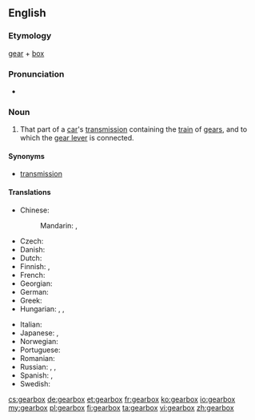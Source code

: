 ==English==

===Etymology===
[[gear]] + [[box]]

===Pronunciation===
* {{audio|en-us-gearbox.ogg|Audio (US)|lang=en}}

===Noun===
{{wikipedia}}
{{en-noun|gearboxes}}

# That part of a [[car]]'s [[transmission]] containing the [[train]] of [[gears]], and to which the [[gear lever]] is connected.

====Synonyms====
* [[transmission]]

====Translations====
{{trans-top|train of gears}}
* Chinese:
*: Mandarin: {{t|cmn|變速器|sc=Hani}}, {{t+|cmn|变速器|tr=biànsùqì|sc=Hani}}
* Czech: {{t+|cs|převodovka|f}}
* Danish: {{t|da|gearkasse|c}}
* Dutch: {{t+|nl|versnellingsbak}}
* Finnish: {{t+|fi|vaihdelaatikko}}, {{t+|fi|vaihteisto}}
* French: {{t|fr|boite de vitesse}}
* Georgian: {{t|ka|კოლოფი|sc=Geor}}
* German: {{t+|de|Getriebe|n}}
* Greek: {{t|el|κιβώτιο ταχυτήτων|n|tr=kivótio tachytíton|sc=Grek}}
* Hungarian: {{t+|hu|sebességváltó}}, {{t|hu|sebváltó}}, {{t+|hu|váltó}}
{{trans-mid}}
* Italian: {{t|it|scatola del cambio}}
* Japanese: {{t|ja|ギアボックス|tr=giabokkusu|sc=Jpan}}, {{t|ja|変速機|tr=へんそくき, hensokuki|sc=Jpan}}
* Norwegian: {{t|no|girkasse|m|f}}
* Portuguese: {{t|pt|caixa de câmbio}}
* Romanian: {{t|ro|cutie de viteze|f}}
* Russian: {{t+|ru|коробка передач|f|tr=koróbka peredáč|sc=Cyrl}}, {{t+|ru|коробка скоростей|f|tr=koróbka skorostéj|sc=Cyrl}}, {{t|ru|коробка переключения передач|f|tr=koróbka pereključénija peredáč|sc=Cyrl}}
* Spanish: {{t|es|caja de cambios|f}}, {{t|es|caja de velocidades|f}}
* Swedish: {{t|sv|växellåda|c}}
{{trans-bottom}}

[[cs:gearbox]]
[[de:gearbox]]
[[et:gearbox]]
[[fr:gearbox]]
[[ko:gearbox]]
[[io:gearbox]]
[[my:gearbox]]
[[pl:gearbox]]
[[fi:gearbox]]
[[ta:gearbox]]
[[vi:gearbox]]
[[zh:gearbox]]